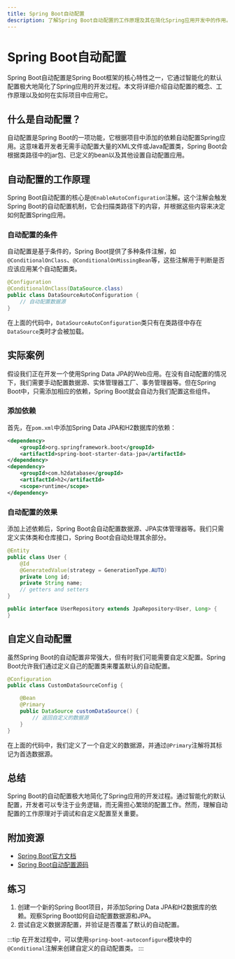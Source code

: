 ```yaml
---
title: Spring Boot自动配置
description: 了解Spring Boot自动配置的工作原理及其在简化Spring应用开发中的作用。
---
```


# Spring Boot自动配置

Spring Boot自动配置是Spring Boot框架的核心特性之一，它通过智能化的默认配置极大地简化了Spring应用的开发过程。本文将详细介绍自动配置的概念、工作原理以及如何在实际项目中应用它。

## 什么是自动配置？

自动配置是Spring Boot的一项功能，它根据项目中添加的依赖自动配置Spring应用。这意味着开发者无需手动配置大量的XML文件或Java配置类，Spring Boot会根据类路径中的jar包、已定义的bean以及其他设置自动配置应用。

## 自动配置的工作原理

Spring Boot自动配置的核心是`@EnableAutoConfiguration`注解。这个注解会触发Spring Boot的自动配置机制，它会扫描类路径下的内容，并根据这些内容来决定如何配置Spring应用。

### 自动配置的条件

自动配置是基于条件的，Spring Boot提供了多种条件注解，如`@ConditionalOnClass`、`@ConditionalOnMissingBean`等，这些注解用于判断是否应该应用某个自动配置类。

```java
@Configuration
@ConditionalOnClass(DataSource.class)
public class DataSourceAutoConfiguration {
    // 自动配置数据源
}
```

在上面的代码中，`DataSourceAutoConfiguration`类只有在类路径中存在`DataSource`类时才会被加载。

## 实际案例

假设我们正在开发一个使用Spring Data JPA的Web应用。在没有自动配置的情况下，我们需要手动配置数据源、实体管理器工厂、事务管理器等。但在Spring Boot中，只需添加相应的依赖，Spring Boot就会自动为我们配置这些组件。

### 添加依赖

首先，在`pom.xml`中添加Spring Data JPA和H2数据库的依赖：

```xml
<dependency>
    <groupId>org.springframework.boot</groupId>
    <artifactId>spring-boot-starter-data-jpa</artifactId>
</dependency>
<dependency>
    <groupId>com.h2database</groupId>
    <artifactId>h2</artifactId>
    <scope>runtime</scope>
</dependency>
```

### 自动配置的效果

添加上述依赖后，Spring Boot会自动配置数据源、JPA实体管理器等。我们只需定义实体类和仓库接口，Spring Boot会自动处理其余部分。

```java
@Entity
public class User {
    @Id
    @GeneratedValue(strategy = GenerationType.AUTO)
    private Long id;
    private String name;
    // getters and setters
}

public interface UserRepository extends JpaRepository<User, Long> {
}
```

## 自定义自动配置

虽然Spring Boot的自动配置非常强大，但有时我们可能需要自定义配置。Spring Boot允许我们通过定义自己的配置类来覆盖默认的自动配置。

```java
@Configuration
public class CustomDataSourceConfig {

    @Bean
    @Primary
    public DataSource customDataSource() {
        // 返回自定义的数据源
    }
}
```

在上面的代码中，我们定义了一个自定义的数据源，并通过`@Primary`注解将其标记为首选数据源。

## 总结

Spring Boot的自动配置极大地简化了Spring应用的开发过程。通过智能化的默认配置，开发者可以专注于业务逻辑，而无需担心繁琐的配置工作。然而，理解自动配置的工作原理对于调试和自定义配置至关重要。

## 附加资源

- [Spring Boot官方文档](https://docs.spring.io/spring-boot/docs/current/reference/htmlsingle/)
- [Spring Boot自动配置源码](https://github.com/spring-projects/spring-boot/tree/main/spring-boot-project/spring-boot-autoconfigure)

## 练习

1. 创建一个新的Spring Boot项目，并添加Spring Data JPA和H2数据库的依赖。观察Spring Boot如何自动配置数据源和JPA。
2. 尝试自定义数据源配置，并验证是否覆盖了默认的自动配置。

:::tip
在开发过程中，可以使用`spring-boot-autoconfigure`模块中的`@Conditional`注解来创建自定义的自动配置类。
:::
